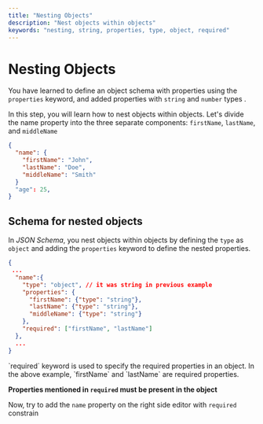 ```yaml
---
title: "Nesting Objects"
description: "Nest objects within objects"
keywords: "nesting, string, properties, type, object, required"
---
```


# Nesting Objects

You have learned to define an object schema with properties using the `properties` keyword, and added properties with `string` and `number` types .

In this step, you will learn how to nest objects within objects.
Let's divide the name property into the three separate components: `firstName`, `lastName`, and `middleName` 

```json highlightLineStart={3} highlightLineEnd={5}
{
  "name": {
    "firstName": "John",
    "lastName": "Doe",
    "middleName": "Smith"
  }
  "age": 25,
}
```

## Schema for nested objects

In _JSON Schema_, you nest objects within objects by defining the `type` as `object` and adding the `properties` keyword to define the nested properties.

```json 
{
 ...
  "name":{
    "type": "object", // it was string in previous example
    "properties": {
      "firstName": {"type": "string"},
      "lastName": {"type": "string"},
      "middleName": {"type": "string"}
    },
    "required": ["firstName", "lastName"]
  },
  ...
}

```

<GoodToKnowBox>
`required` keyword is used to specify the required properties in an object. In the above example, `firstName` and `lastName` are required properties. 

**Properties mentioned in `required` must be present in the object**
</GoodToKnowBox>


Now, try to add the `name` property on the right side editor with `required` constrain